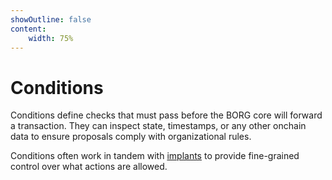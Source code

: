 ```yaml
---
showOutline: false
content: 
    width: 75%
---
```



# Conditions

Conditions define checks that must pass before the BORG core will forward a transaction. They can inspect state, timestamps, or any other onchain data to ensure proposals comply with organizational rules.

Conditions often work in tandem with [implants](/os/borg/implants) to provide fine-grained control over what actions are allowed.

